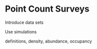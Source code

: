 # Point Count Surveys {#surveys}

Introduce data sets

Use simulations

definitions, density, abundance, occupancy

